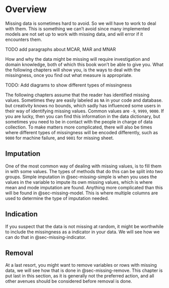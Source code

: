 # Overview {#sec-missing}

Missing data is sometimes hard to avoid. So we will have to work to deal with them. This is something we can't avoid since many implemented models are not set up to work with missing data, and will error if it encounters them.

TODO add paragraphs about MCAR, MAR and MNAR

How and why the data might be missing will require investigation and domain knowledge, both of which this book won't be able to give you. What the following chapters will show you, is the ways to deal with the missingness, once you find out what measure is appropriate.

TODO: Add diagrams to show different types of missingness

The following chapters assume that the reader has identified missing values. Sometimes they are easily labeled as `NA` in your code and database. but creativity knows no bounds, which sadly has influenced some users in their way of identifying missing values. Common values are `-9`, `9999`, `9000`. If you are lucky, then you can find this information in the data dictionary, but sometimes you need to be in contact with the people in charge of data collection. To make matters more complicated, there will also be times where different types of missingness will be encoded differently, such as `9000` for machine failure, and `9001` for missing sheet.

## Imputation

One of the most common way of dealing with missing values, is to fill them in with some values. The types of methods that do this can be split into two groups. Simple imputation in @sec-missing-simple is when you uses the values in the variable to impute its own missing values, which is where mean and mode imputation are found. Anything more complicated than this will be found in @sec-missing-model. This is where multiple columns are used to determine the type of imputation needed.

## Indication

If you suspect that the data is not missing at random, it might be worthwhile to include the missingness as a indicator in your data. We will see how we can do that in @sec-missing-indicator.

## Removal

At a last resort, you might want to remove variables or rows with missing data, we will see how that is done in @sec-missing-remove. This chapter is put last in this section, as it is generally not the preferred action, and all other avenues should be considered before removal is done. 
